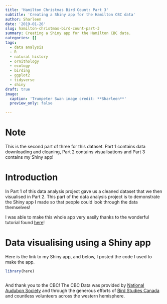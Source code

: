 ```yaml
---
title: 'Hamilton Christmas Bird Count: Part 3'
subtitle: 'Creating a Shiny app for the Hamilton CBC data'
author: Sharleen
date: '2019-01-26'
slug: hamilton-christmas-bird-count-part-3
summary: Creating a Shiny app for the Hamilton CBC data.
categories: []
tags:
  - data analysis
  - R
  - natural history
  - ornithology
  - ecology
  - birding
  - ggplot2
  - tidyverse
  - shiny
draft: true
image:
  caption: 'Trumpeter Swan image credit: **Sharleen**'
  preview_only: false

---
```


# Note

This is the second part of three for this dataset. Part 1 contains data downloading and cleaning, Part 2 contains visualisations and Part 3 contains my Shiny app!

# Introduction

In Part 1 of this data analysis project gave us a cleaned dataset that we then visualised in Part 2. This part of the data analysis project is to demonstrate the Shiny app I made so that people could look through the data themselves!

I was able to make this whole app very easily thanks to the wonderful tutorial found [here](https://shiny.rstudio.com/tutorial/written-tutorial/lesson1/)!

# Data visualising using a Shiny app

Here is the link to my Shiny app, and below, I posted the code I used to make the app.

```r

library(here)

```

```r

```


And thank you to the CBC! The CBC Data was provided by [National Audubon Society](www.christmasbirdcount.org) and through the generous efforts of [Bird Studies Canada](www.bsc-eoc.org) and countless volunteers across the western hemisphere.
